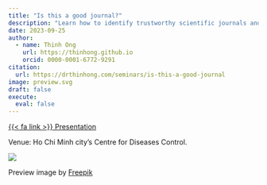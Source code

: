 ```yaml
---
title: "Is this a good journal?"
description: "Learn how to identify trustworthy scientific journals and avoid predatory ones"
date: 2023-09-25
author:
  - name: Thinh Ong
    url: https://thinhong.github.io
    orcid: 0000-0001-6772-9291
citation:
  url: https://drthinhong.com/seminars/is-this-a-good-journal
image: preview.svg
draft: false
execute:
  eval: false
---
```


::: {.center-text}
[{{< fa link >}} Presentation](/slides/is-this-a-good-journal){.btn .btn-outline-secondary role="button"}
:::

Venue: Ho Chi Minh city's Centre for Diseases Control.

![](img/hcdc.jpg)

:::{.credit}
Preview image by [Freepik](https://www.freepik.com/free-vector/flat-people-asking-questions-illustration_13454088.htm)
:::

